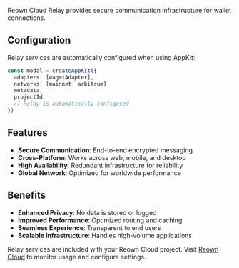 Reown Cloud Relay provides secure communication infrastructure for wallet connections.

## Configuration

Relay services are automatically configured when using AppKit:

```ts
const modal = createAppKit({
  adapters: [wagmiAdapter],
  networks: [mainnet, arbitrum],
  metadata,
  projectId,
  // Relay is automatically configured
})
```

## Features

- **Secure Communication**: End-to-end encrypted messaging
- **Cross-Platform**: Works across web, mobile, and desktop
- **High Availability**: Redundant infrastructure for reliability
- **Global Network**: Optimized for worldwide performance

## Benefits

- **Enhanced Privacy**: No data is stored or logged
- **Improved Performance**: Optimized routing and caching
- **Seamless Experience**: Transparent to end users
- **Scalable Infrastructure**: Handles high-volume applications

Relay services are included with your Reown Cloud project. Visit [Reown Cloud](https://cloud.reown.com) to monitor usage and configure settings.
